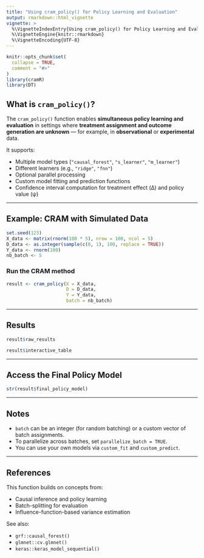```yaml
---
title: "Using cram_policy() for Policy Learning and Evaluation"
output: rmarkdown::html_vignette
vignette: >
  %\VignetteIndexEntry{Using cram_policy() for Policy Learning and Evaluation}
  %\VignetteEngine{knitr::rmarkdown}
  %\VignetteEncoding{UTF-8}
---
```


```r
knitr::opts_chunk$set(
  collapse = TRUE,
  comment = "#>"
)
library(cramR)
library(DT)
```

## What is `cram_policy()`?

The `cram_policy()` function enables **simultaneous policy learning and evaluation** in settings where **treatment assignment and outcome generation are unknown** — for example, in **observational** or **experimental** data.

It supports:

- Multiple model types (`"causal_forest"`, `"s_learner"`, `"m_learner"`)  
- Different learners (e.g., `"ridge"`, `"fnn"`)  
- Optional parallel processing  
- Custom model fitting and prediction functions  
- Confidence interval computation for treatment effect (Δ) and policy value (ψ)  

---

## Example: CRAM with Simulated Data

```r
set.seed(123)
X_data <- matrix(rnorm(100 * 5), nrow = 100, ncol = 5)
D_data <- as.integer(sample(c(0, 1), 100, replace = TRUE))
Y_data <- rnorm(100)
nb_batch <- 5
```

### Run the CRAM method

```r
result <- cram_policy(X = X_data,
                      D = D_data,
                      Y = Y_data,
                      batch = nb_batch)
```

---

## Results

```r
result$raw_results
```

```r
result$interactive_table
```

---

## Access the Final Policy Model

```r
str(result$final_policy_model)
```

---

## Notes

- `batch` can be an integer (for random batching) or a custom vector of batch assignments.  
- To parallelize across batches, set `parallelize_batch = TRUE`.  
- You can use your own models via `custom_fit` and `custom_predict`.  

---

## References

This function builds on concepts from:

- Causal inference and policy learning  
- Batch-splitting for evaluation  
- Influence-function-based variance estimation  

See also:

- `grf::causal_forest()`  
- `glmnet::cv.glmnet()`  
- `keras::keras_model_sequential()`  
